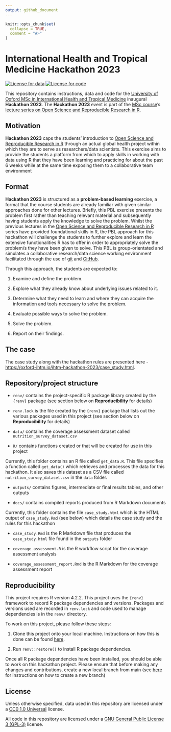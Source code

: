 ```yaml
---
output: github_document
---
```


<!-- README.md is generated from README.Rmd. Please edit that file -->

```r
knitr::opts_chunk$set(
  collapse = TRUE,
  comment = "#>"
)
```

# International Health and Tropical Medicine Hackathon 2023

<!-- badges: start -->
[![License for data](https://img.shields.io/badge/license (for data)-CC0-blue.svg)](https://creativecommons.org/publicdomain/zero/1.0/)
[![License for code](https://img.shields.io/badge/license (for code)-GPL3.0-blue.svg)](https://opensource.org/licenses/gpl-3.0.html)
<!-- badges: end -->

This repository contains instructions, data and code for the [University
of Oxford MSc in International Health and Tropical
Medicine](https://www.ox.ac.uk/admissions/graduate/courses/msc-international-health-and-tropical-medicine)
inaugural **Hackathon 2023**. The **Hackathon 2023** event is part of
the [MSc course](https://www.ox.ac.uk/admissions/graduate/courses/msc-international-health-and-tropical-medicine)’s
[lecture series on Open Science and Reproducible Research in
R](https://oxford-ihtm.io/open-reproducible-science).

## Motivation

**Hackathon 2023** caps the students’ introduction to [Open Science and
Reproducible Research in
R](https://oxford-ihtm.io/open-reproducible-science) through an actual
global health project within which they are to serve as researchers/data
scientists. This exercise aims to provide the students a platform from
which to apply skills in working with data using R that they have been
learning and practicing for about the past 6 weeks while at the same
time exposing them to a collaborative team environment

## Format

**Hackathon 2023** is structured as a **problem-based learning**
exercise, a format that the course students are already familiar with
given similar approaches done for other lectures. Briefly, this PBL
exercise presents the problem first rather than teaching relevant
material and subsequently having students apply the knowledge to solve
the problem. Whilst the previous lectures in the [Open Science and
Reproducible Research in
R](https://oxford-ihtm.io/open-reproducible-science) series have
provided foundational skills in R, the PBL approach for this hackathon
will challenge the students to further explore and learn the extensive
functionalities R has to offer in order to appropriately solve the
problem/s they have been given to solve. This PBL is group-orientated
and simulates a collaborative research/data science working environment
facilitated through the use of [git](https://git-scm.com/) and
[GitHub](https://github.com).

Through this approach, the students are expected to:

1.  Examine and define the problem.

2.  Explore what they already know about underlying issues related to
    it.

3.  Determine what they need to learn and where they can acquire the
    information and tools necessary to solve the problem.

4.  Evaluate possible ways to solve the problem.

5.  Solve the problem.

6.  Report on their findings.

## The case

The case study along with the hackathon rules are presented here -
<https://oxford-ihtm.io/ihtm-hackathon-2023/case_study.html>.

## Repository/project structure

- `renv/` contains the project-specific R package library created by the
  `{renv}` package (see section below on **Reproducibility** for details)
  
- `renv.lock` is the file created by the `{renv}` package that lists out
  the various packages used in this project 
  (see section below on **Reproducibility** for details)

- `data/` contains the coverage assessment dataset called
  `nutrition_survey_dataset.csv`

- `R/` contains functions created or that will be created for use in
  this project

Currently, this folder contains an R file called `get_data.R`. This
file specifies a function called `get_data()` which retrieves and
processes the data for this hackathon. It also saves this dataset as a
CSV file called `nutrition_survey_dataset.csv` in the `data` folder.

- `outputs/` contains figures, intermediate or final results tables, 
  and other outputs

- `docs/` contains compiled reports produced from R Markdown documents

Currently, this folder contains the file `case_study.html` which is the
HTML output of `case_study.Rmd` (see below) which details the case study and 
the rules for this hackathon

- `case_study.Rmd` is the R Markdown file that produces the `case_study.html`
  file found in the `outputs` folder

- `coverage_assessment.R` is the R workflow script for the coverage assessment
  analysis
  
- `coverage_assessment_report.Rmd` is the R Markdown for the coverage
  assessment report
  
## Reproducibility

This project requires R version 4.2.2. This project uses the `{renv}` 
framework to record R package dependencies and versions. Packages and 
versions used are recorded in `renv.lock` and code used to manage 
dependencies is in the `renv/` directory. 

To work on this project, please follow these steps:

1. Clone this project onto your local machine. Instructions on how this is 
   done can be found 
   [here](https://oxford-ihtm.io/ihtm-handbook/clone-repository.html).

2. Run `renv::restore()` to install R package dependencies.


Once all R package dependencies have been installed, you should be able
to work on this hackathon project. Please ensure that before making any
changes and contributions, create a new local branch from main
(see [here](https://oxford-ihtm.io/ihtm-handbook/participate-projects.html#create-a-new-branch-from-the-main-branch)
for instructions on how to create a new branch)

## License

Unless otherwise specified, data used in this repository are licensed under a 
[CC0 1.0 Universal](https://creativecommons.org/publicdomain/zero/1.0/) license.

All code in this repository are licensed under a 
[GNU General Public License 3 (GPL-3)](https://opensource.org/licenses/gpl-3.0.html) 
license.



<br/>
<br/>